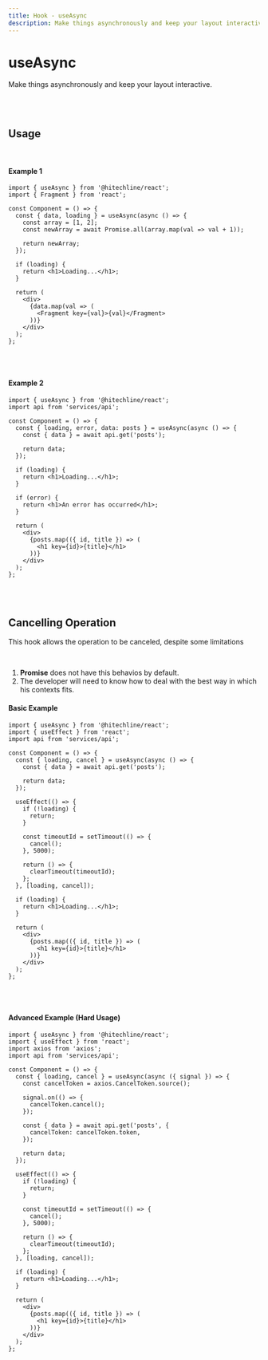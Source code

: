 ```yaml
---
title: Hook - useAsync
description: Make things asynchronously and keep your layout interactive.
---
```


# useAsync

Make things asynchronously and keep your layout interactive.

<br />
<br />

## Usage

<br />

#### Example 1

```tsx
import { useAsync } from '@hitechline/react';
import { Fragment } from 'react';

const Component = () => {
  const { data, loading } = useAsync(async () => {
    const array = [1, 2];
    const newArray = await Promise.all(array.map(val => val + 1));

    return newArray;
  });

  if (loading) {
    return <h1>Loading...</h1>;
  }

  return (
    <div>
      {data.map(val => (
        <Fragment key={val}>{val}</Fragment>
      ))}
    </div>
  );
};
```

<br />
<br />

#### Example 2

```tsx
import { useAsync } from '@hitechline/react';
import api from 'services/api';

const Component = () => {
  const { loading, error, data: posts } = useAsync(async () => {
    const { data } = await api.get('posts');

    return data;
  });

  if (loading) {
    return <h1>Loading...</h1>;
  }

  if (error) {
    return <h1>An error has occurred</h1>;
  }

  return (
    <div>
      {posts.map(({ id, title }) => (
        <h1 key={id}>{title}</h1>
      ))}
    </div>
  );
};
```

<br />
<br />

## Cancelling Operation

This hook allows the operation to be canceled, despite some limitations

<br />

1. **Promise** does not have this behavios by default.
2. The developer will need to know how to deal with the best way in which his contexts fits.

#### Basic Example

```tsx
import { useAsync } from '@hitechline/react';
import { useEffect } from 'react';
import api from 'services/api';

const Component = () => {
  const { loading, cancel } = useAsync(async () => {
    const { data } = await api.get('posts');

    return data;
  });

  useEffect(() => {
    if (!loading) {
      return;
    }

    const timeoutId = setTimeout(() => {
      cancel();
    }, 5000);

    return () => {
      clearTimeout(timeoutId);
    };
  }, [loading, cancel]);

  if (loading) {
    return <h1>Loading...</h1>;
  }

  return (
    <div>
      {posts.map(({ id, title }) => (
        <h1 key={id}>{title}</h1>
      ))}
    </div>
  );
};
```

<br />
<br />

#### Advanced Example (Hard Usage)

```tsx
import { useAsync } from '@hitechline/react';
import { useEffect } from 'react';
import axios from 'axios';
import api from 'services/api';

const Component = () => {
  const { loading, cancel } = useAsync(async ({ signal }) => {
    const cancelToken = axios.CancelToken.source();

    signal.on(() => {
      cancelToken.cancel();
    });

    const { data } = await api.get('posts', {
      cancelToken: cancelToken.token,
    });

    return data;
  });

  useEffect(() => {
    if (!loading) {
      return;
    }

    const timeoutId = setTimeout(() => {
      cancel();
    }, 5000);

    return () => {
      clearTimeout(timeoutId);
    };
  }, [loading, cancel]);

  if (loading) {
    return <h1>Loading...</h1>;
  }

  return (
    <div>
      {posts.map(({ id, title }) => (
        <h1 key={id}>{title}</h1>
      ))}
    </div>
  );
};
```
